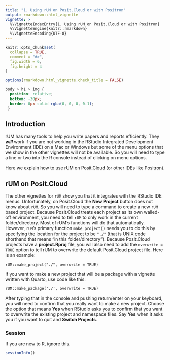 ```yaml
---
title: "1. Using rUM on Posit.Cloud or with Positron"
output: rmarkdown::html_vignette
vignette: >
  %\VignetteIndexEntry{1. Using rUM on Posit.Cloud or with Positron}
  %\VignetteEngine{knitr::rmarkdown}
  %\VignetteEncoding{UTF-8}
---
```


```r
knitr::opts_chunk$set(
  collapse = TRUE,
  comment = "#>",
  fig.width = 6,
  fig.height = 4
)

options(rmarkdown.html_vignette.check_title = FALSE)
```

```css
body > h1 > img {
  position: relative;
  bottom: -30px;
  border: 0px solid rgba(0, 0, 0, 0.1);
 }
```

## Introduction

rUM has many tools to help you write papers and reports efficiently.  They _**will**_ work if you are not working in the RStudio Integrated Development Environment (IDE) on a Mac or Windows but some of the menu options that we show in the other vignettes will not be available.  So you will need to type a line or two into the R console instead of clicking on menu options.  

Here we explain how to use rUM on Posit.Cloud (or other IDEs like Positron). 

## rUM on Posit.Cloud

The other vignettes for `rUM` show you that it integrates with the RStudio IDE menus.  Unfortunately, on Posit.Cloud the **New Project** button does not know about `rUM`. So you will need to type a command to create a new `rUM` based project. Because Posit.Cloud treats each project as its own walled-off environment, you need to tell `rUM` to only work in the current folder/directory.  Most of rUM's functions will do that automatically.  However, `rUM`'s primary function `make_project()` needs you to do this by specifying the location for the project to be `"./"`  (that is UNIX code shorthand that means "in this folder/directory").  Because Posit.Cloud projects have a **project.Rproj** file, you will also need to add the `overwrite = TRUE` option to tell rUM to overwrite the default Posit.Cloud project file.  Here is an example:

```
rUM::make_project("./", overwrite = TRUE)
```

If you want to make a new project that will be a package with a vignette written with Quarto, use code like this:

```
rUM::make_package('./', overwrite = TRUE) 
```

After typing that in the console and pushing return/enter on your keyboard, you will need to confirm that you really want to make a new project.  Choose the option that means **Yes** when RStudio asks you to confirm that you want to overwrite the existing project and namespace files. Say **Yes** when it asks you if you want to quit and **Switch Projects**.  

### Session

If you are new to R, ignore this.

```r
sessionInfo()
```
